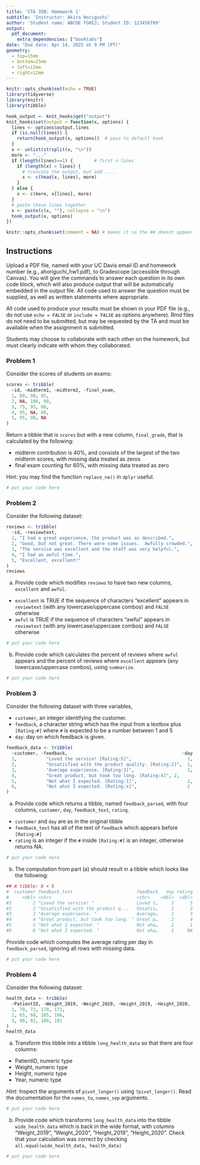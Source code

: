 ```yaml
---
title: 'STA 35B: Homework 1'
subtitle: 'Instructor: Akira Horiguchi'
author: 'Student name: ABCDE FGHIJ; Student ID: 123456789'
output: 
  pdf_document:
    extra_dependencies: ["booktabs"]
date: "Due date: Apr 14, 2025 at 9 PM (PT)"
geometry:
  - top=15mm
  - bottom=25mm
  - left=12mm
  - right=12mm
---
```


```r
knitr::opts_chunk$set(echo = TRUE)
library(tidyverse)
library(knitr)
library(tibble)

hook_output <- knit_hooks$get("output")
knit_hooks$set(output = function(x, options) {
  lines <- options$output.lines
  if (is.null(lines)) {
    return(hook_output(x, options))  # pass to default hook
  }
  x <- unlist(strsplit(x, "\n"))
  more <- "..."
  if (length(lines)==1) {        # first n lines
    if (length(x) > lines) {
      # truncate the output, but add ....
      x <- c(head(x, lines), more)
    }
  } else {
    x <- c(more, x[lines], more)
  }
  # paste these lines together
  x <- paste(c(x, ""), collapse = "\n")
  hook_output(x, options)
})

knitr::opts_chunk$set(comment = NA) # makes it so the ## doesnt appear in output for chunks
```

## Instructions
Upload a PDF file, named with your UC Davis email ID and homework number (e.g., ahoriguchi_hw1.pdf), to Gradescope (accessible through Canvas). You will give the commands to answer each question in its own code block, which will also produce output that will be automatically embedded in the output file.  All code used to answer the question must be supplied, as well as written statements where appropriate. 

All code used to produce your results must be shown in your PDF file (e.g., do not use `echo = FALSE` or `include = FALSE` as options anywhere). Rmd files do not need to be submitted, but may be requested by the TA and must be available when the assignment is submitted.

Students may choose to collaborate with each other on the homework, but must clearly indicate with whom they collaborated.

\newpage 

### Problem 1

Consider the scores of students on exams:

```r
scores <- tribble(
  ~id, ~midterm1, ~midterm2, ~final_exam,
  1, 80, 90, 85,
  2, NA, 100, 90,
  3, 75, 95, 60,
  4, 95, NA, 60,
  5, 95, 98, NA
)
```

Return a tibble that is `scores` but with a new column, `final_grade`, that is calculated by the following:

* midterm contribution is 40%, and consists of the largest of the two midterm scores, with missing data treated as zeros
* final exam counting for 60%, with missing data treated as zero

Hint: you may find the function `replace_na()` in `dplyr` useful.
```r
# put your code here
```


\newpage 

### Problem 2 

Consider the following dataset:

```r
reviews <- tribble(
  ~id, ~reviewtext,
  1, "I had a great experience, the product was as described.",
  2, "Good, but not great. There were some issues.  Awfully crowded.",
  3, "The service was excellent and the staff was very helpful.",
  4, "I had an awful time.",
  5, "Excellent, excellent!"
)
reviews
```
(a) Provide code which modifies `reviews` to have two new columns, `excellent` and `awful`.
  * `excellent` is TRUE if the sequence of characters "excellent" appears in `reviewtext` (with any lowercase/uppercase combos) and `FALSE` otherwise
  * `awful` is TRUE if the sequence of characters "awful" appears in `reviewtext` (with any lowercase/uppercase combos) and `FALSE` otherwise

```r
# put your code here
```


(b) Provide code which calculates the percent of reviews where `awful` appears and the percent of reviews where `excellent` appears (any lowercase/uppercase combos), using `summarize`.
```r
# put your code here
```

\newpage 

### Problem 3

Consider the following dataset with three variables,

* `customer`, an integer identifying the customer.
* `feedback`, a character string which has the input from a textbox plus `[Rating:#]` where `#` is expected to be a number between 1 and 5
* `day`: day on which feedback is given.

```r
feedback_data <- tribble(
  ~customer, ~feedback,                                           ~day,
  1,           "Loved the service! [Rating:5]",                     1,
  2,           "Unsatisfied with the product quality. [Rating:2]",  1,
  3,           "Average experience. [Rating:3]",                    1,
  4,           "Great product, but took too long. [Rating:4]", 2,
  5,           "Not what I expected. [Rating:1]",                   2,
  6,           "Not what I expected. [Rating:x]",                   2
)
```
(a) Provide code which returns a tibble, named `feedback_parsed`, with four columns, `customer`, `day`,  `feedback_text`, `rating`.

* `customer` and `day` are as in the original tibble
* `feedback_text` has all of the text of `feedback` which appears before `[Rating:#]`
* `rating` is an integer if the `#` inside `[Rating:#]` is an integer, otherwise returns NA.

```r
# put your code here
```

(b) The computation from part (a) should result in a tibble which looks like the following:
```r
## A tibble: 6 × 5
#  customer feedback_text                        feedback   day rating
#     <dbl> <chr>                                <chr>    <dbl>  <dbl>
#1        1 "Loved the service! "                Loved t…     1      5
#2        2 "Unsatisfied with the product q...   Unsatis…     1      2
#3        3 "Average experience. "               Average…     1      3
#4        4 "Great product, but took too long. " Great p…     2      4
#5        5 "Not what I expected. "              Not wha…     2      1
#6        6 "Not what I expected. "              Not wha…     2     NA
```
Provide code which computes the average rating per day in `feedback_parsed`, ignoring all rows with missing data.

```r
# put your code here
```

\newpage 

### Problem 4

Consider the following dataset: 

```r
health_data <- tribble(
  ~PatientID, ~Weight_2019, ~Weight_2020, ~Height_2019, ~Height_2020,
  1, 70, 72, 170, 171,
  2, 65, 68, 165, 166,
  3, 80, 82, 180, 181
)
health_data
```

(a) Transform this tibble into a tibble `long_health_data` so that there are four columns:

* PatientID, numeric type
* Weight, numeric type
* Height, numeric type
* Year, numeric type

*Hint*: Inspect the arguments of `pivot_longer()` using `?pivot_longer()`.  Read the documentation for the `names_to`, `names_sep` arguments.

```r
# put your code here
```

(b) Provide code which transforms `long_health_data` into the tibble `wide_health_data` which is back in the wide format, with columns "Weight_2019", "Weight_2020", "Height_2019", "Height_2020".  Check that your calculation was correct by checking `all.equal(wide_health_data, health_data)`

```r
# put your code here
```

